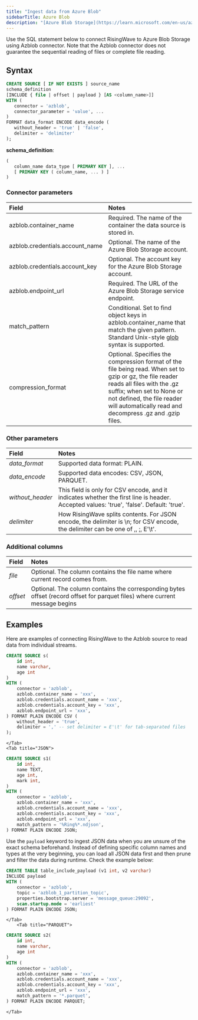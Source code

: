 ```yaml
---
title: "Ingest data from Azure Blob"
sidebarTitle: Azure Blob
description: "[Azure Blob Storage](https://learn.microsoft.com/en-us/azure/storage/blobs/), provided by Microsoft Azure, allows you to store and manage large amounts of unstructured data."
---
```


Use the SQL statement below to connect RisingWave to Azure Blob Storage using Azblob connector. Note that the Azblob connector does not guarantee the sequential reading of files or complete file reading.

## Syntax

```sql
CREATE SOURCE [ IF NOT EXISTS ] source_name
schema_definition
[INCLUDE { file | offset | payload } [AS <column_name>]]
WITH (
   connector = 'azblob',
   connector_parameter = 'value', ...
)
FORMAT data_format ENCODE data_encode (
   without_header = 'true' | 'false',
   delimiter = 'delimiter'
);
```

**schema\_definition**:

```sql
(
   column_name data_type [ PRIMARY KEY ], ...
   [ PRIMARY KEY ( column_name, ... ) ]
)
```

### Connector parameters

| Field                            | Notes                                                                                                                                                                                                                                                        |
| :------------------------------- | :--------------- |
| azblob.container\_name           | Required. The name of the container the data source is stored in.                                                                                                                                                                                            |
| azblob.credentials.account\_name | Optional. The name of the Azure Blob Storage account.                                                                                                                                                                                                        |
| azblob.credentials.account\_key  | Optional. The account key for the Azure Blob Storage account.                                                                                                                                                                                                |
| azblob.endpoint\_url             | Required. The URL of the Azure Blob Storage service endpoint.                                                                                                                                                                                                |
| match\_pattern                   | Conditional. Set to find object keys in azblob.container\_name that match the given pattern. Standard Unix-style [glob](https://en.wikipedia.org/wiki/Glob%5F%28programming%29) syntax is supported.                                                         |
| compression\_format              | Optional. Specifies the compression format of the file being read. When set to gzip or gz, the file reader reads all files with the .gz suffix; when set to None or not defined, the file reader will automatically read and decompress .gz and .gzip files. |

### Other parameters

| Field             | Notes                                                                                                                                    |
| :---------------- | :---------------- |
| _data\_format_    | Supported data format: PLAIN.                                                                                                            |
| _data\_encode_    | Supported data encodes: CSV, JSON, PARQUET.                                                                                              |
| _without\_header_ | This field is only for CSV encode, and it indicates whether the first line is header. Accepted values: 'true', 'false'. Default: 'true'. |
| _delimiter_       | How RisingWave splits contents. For JSON encode, the delimiter is \\n; for CSV encode, the delimiter can be one of ,, ;, E'\\t'.         |

### Additional columns

| Field    | Notes                                                                                                                       |
| :------- | :---------- |
| _file_   | Optional. The column contains the file name where current record comes from.                                                |
| _offset_ | Optional. The column contains the corresponding bytes offset (record offset for parquet files) where current message begins |

## Examples

Here are examples of connecting RisingWave to the Azblob source to read data from individual streams.
<Tabs>
    <Tab title="CSV">
```sql
CREATE SOURCE s(
    id int,
    name varchar,
    age int
)
WITH (
    connector = 'azblob',
    azblob.container_name = 'xxx',
    azblob.credentials.account_name = 'xxx',
    azblob.credentials.account_key = 'xxx',
    azblob.endpoint_url = 'xxx',
) FORMAT PLAIN ENCODE CSV (
    without_header = 'true',
    delimiter = ',' -- set delimiter = E'\t' for tab-separated files
);

```
    </Tab>
    <Tab title="JSON">
```sql
CREATE SOURCE s1(
    id int,
    name TEXT,
    age int,
    mark int,
)
WITH (
    connector = 'azblob',
    azblob.container_name = 'xxx',
    azblob.credentials.account_name = 'xxx',
    azblob.credentials.account_key = 'xxx',
    azblob.endpoint_url = 'xxx',
    match_pattern = '%Ring%*.ndjson',
) FORMAT PLAIN ENCODE JSON;
```

Use the `payload` keyword to ingest JSON data when you are unsure of the exact schema beforehand. Instead of defining specific column names and types at the very beginning, you can load all JSON data first and then prune and filter the data during runtime. Check the example below:

```sql
CREATE TABLE table_include_payload (v1 int, v2 varchar)
INCLUDE payload
WITH (
    connector = 'azblob',
    topic = 'azblob_1_partition_topic',
    properties.bootstrap.server = 'message_queue:29092',
    scan.startup.mode = 'earliest'
) FORMAT PLAIN ENCODE JSON;
```

    </Tab>
        <Tab title="PARQUET">
```sql
CREATE SOURCE s2(
    id int,
    name varchar,
    age int
)
WITH (
    connector = 'azblob',
    azblob.container_name = 'xxx',
    azblob.credentials.account_name = 'xxx',
    azblob.credentials.account_key = 'xxx',
    azblob.endpoint_url = 'xxx',
    match_pattern = '*.parquet',
) FORMAT PLAIN ENCODE PARQUET;
```
    </Tab>
</Tabs>






